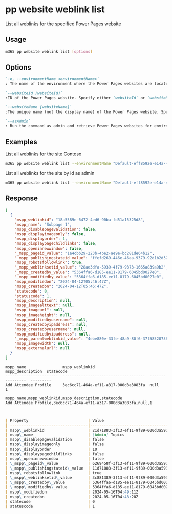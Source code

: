
# pp website weblink list

List all weblinks for the specified Power Pages website

## Usage

```sh
m365 pp website weblink list [options]
```

## Options

```md definition-list
`-e, --environmentName <environmentName>`
: The name of the environment where the Power Pages websites are located.

`--websiteId [websiteId]`
:ID of the Power Pages website. Specify either `websiteId` or `websiteName` but not both.

`--websiteName [websiteName]`
:The unique name (not the display name) of the Power Pages website. Specify either `websiteId` or `websiteName` but not both.

`--asAdmin`
: Run the command as admin and retrieve Power Pages websites for environments you do not have explicitly assigned permissions to.
```

<Global />

## Examples

List all weblinks for the site Contoso

```sh
m365 pp website weblink list --environmentName "Default-eff8592e-e14a-4ae8-8771-d96d5c549e1c" --websiteName "Contoso"
```

List all weblinks for the site by id as admin

```sh
m365 pp website weblink list --environmentName "Default-eff8592e-e14a-4ae8-8771-d96d5c549e1c" --websiteId "3bbc8102-8ee7-4dac-afbb-807cc5b6f9c2" --asAdmin
```

## Response

<Tabs>
  <TabItem value="JSON">

```json
[
  {
    "mspp_weblinkid": "18a5589e-6472-4ed6-90ba-fd51a15325d8",
    "mspp_name": "Subpage 1",
    "mspp_disablepagevalidation": false,
    "mspp_displayimageonly": false,
    "mspp_displayorder": 1,
    "mspp_displaypagechildlinks": false,
    "mspp_openinnewwindow": false,
    "_mspp_pageid_value": "1a4cbb29-223b-4be2-ae9e-bc281de64b12",
    "_mspp_publishingstateid_value": "ffefd269-446e-46aa-9379-92d1b2d323b8",
    "mspp_robotsfollowlink": true,
    "_mspp_weblinksetid_value": "28ae3dfa-5939-4f79-9373-1665a839a9b2",
    "_mspp_createdby_value": "5364ffa6-d185-ee11-8179-6045bd0027e0",
    "_mspp_modifiedby_value": "5364ffa6-d185-ee11-8179-6045bd0027e0",
    "mspp_modifiedon": "2024-04-12T05:46:47Z",
    "mspp_createdon": "2024-04-12T05:46:47Z",
    "statecode": 0,
    "statuscode": 1,
    "mspp_description": null,
    "mspp_imagealttext": null,
    "mspp_imageurl": null,
    "mspp_imageheight": null,
    "mspp_modifiedbyusername": null,
    "mspp_createdbyipaddress": null,
    "mspp_createdbyusername": null,
    "mspp_modifiedbyipaddress": null,
    "_mspp_parentweblinkid_value": "4ebe880e-33fe-48a9-80f6-37f585207382",
    "mspp_imagewidth": null,
    "mspp_externalurl": null
  }
]
```

  </TabItem>
  <TabItem value="Text">

```text
mspp_name                mspp_weblinkid                        mspp_description  statecode
-----------------------  ------------------------------------  ----------------  ---------
Add Attendee Profile     3ec6cc71-464a-ef11-a317-000d3a3083fa  null              1
```

  </TabItem>
  <TabItem value="CSV">

```csv
mspp_name,mspp_weblinkid,mspp_description,statecode
Add Attendee Profile,3ec6cc71-464a-ef11-a317-000d3a3083fa,null,1
```

  </TabItem>
  <TabItem value="Markdown">

```md


| Property                          | Value                                |
| ----------------------------------|------------------------------------- |
| mspp\_weblinkid                   | 21d71883-3f13-ef11-9f89-000d3a593739 |
| mspp\_name                        | [Admin] Topics                       |
| mspp\_disablepagevalidation       | false                                |
| mspp\_displayimageonly            | false                                |
| mspp\_displayorder                | 10                                   |
| mspp\_displaypagechildlinks       | false                                |
| mspp\_openinnewwindow             | false                                |
| \_mspp\_pageid\_value             | 6269458f-3f13-ef11-9f89-000d3a593739 |
| \_mspp\_publishingstateid\_value  | 11d71883-3f13-ef11-9f89-000d3a593739 |
| mspp\_robotsfollowlink            | true                                 |
| \_mspp\_weblinksetid\_value       | 3c881389-3f13-ef11-9f89-000d3a593739 |
| \_mspp\_createdby\_value          | 5364ffa6-d185-ee11-8179-6045bd0027e0 |
| \_mspp\_modifiedby\_value         | 5364ffa6-d185-ee11-8179-6045bd0027e0 |
| mspp\_modifiedon                  | 2024-05-16T04:49:11Z                 |
| mspp\_createdon                   | 2024-05-16T04:48:20Z                 |
| statecode                         | 0                                    |
| statuscode                        | 1                                    |

```

  </TabItem>
</Tabs>
